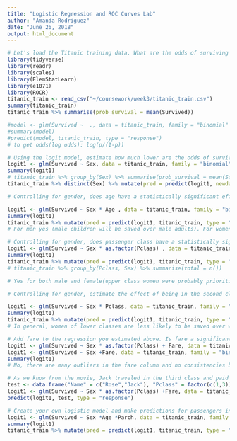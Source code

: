 ```yaml
---
title: "Logistic Regression and ROC Curves Lab"
author: "Amanda Rodriguez"
date: "June 26, 2018"
output: html_document
---
```


```r
# Let's load the Titanic training data. What are the odds of surviving the shipwreck?
library(tidyverse)
library(readr)
library(scales)
library(ElemStatLearn)
library(e1071)
library(ROCR)
titanic_train <- read_csv("~/coursework/week3/titanic_train.csv")
summary(titanic_train)
titanic_train %>% summarise(prob_survival = mean(Survived))

#model <- glm(Survived ~  ., data = titanic_train, family = "binomial" )
#summary(model)
#predict(model, titanic_train, type = "response")
# to get odds(log odds): log(p/(1-p))
```

```r
# Using the logit model, estimate how much lower are the odds of survival for men relative to women?
logit1 <- glm(Survived ~ Sex, data = titanic_train, family = "binomial")
summary(logit1)
# titanic_train %>% group_by(Sex) %>% summarise(prob_survival = mean(Survived))
titanic_train %>% distinct(Sex) %>% mutate(pred = predict(logit1, newdata = .,type = "response"))
```

```r
# Controlling for gender, does age have a statistically significant effect on the odds of survival? If so, what is the magnitude of that effect?

logit1 <- glm(Survived ~ Sex * Age , data = titanic_train, family = "binomial")
summary(logit1)
titanic_train %>% mutate(pred = predict(logit1, titanic_train, type = "response")) %>% View
# For men yes (male children will be saved over male adults). For women no(women and children were prioritized when it came to evacuating).
```

```r
# Controlling for gender, does passenger class have a statistically significant effect on the odds of survival? If so, what is the magnitude of that effect?
logit1 <- glm(Survived ~ Sex * as.factor(Pclass) , data = titanic_train, family = "binomial")
summary(logit1)
titanic_train %>% mutate(pred = predict(logit1, titanic_train, type = "response")) %>% View
# titanic_train %>% group_by(Pclass, Sex) %>% summarise(total = n())

# Yes for both male and female(upper class women were probably prioritized to lower class women, however there were more lower class women than upper class women; upper class men probably used their class to ensure safety over other men)
```

```r
# Controlling for gender, estimate the effect of being in the second class relative to first class, and the effect of being in the third relative to first.

logit1 <- glm(Survived ~ Sex * Pclass, data = titanic_train, family = "binomial")
summary(logit1)
titanic_train %>% mutate(pred = predict(logit1, titanic_train, type = "response")) %>% View
# In general, women of lower classes are less likely to be saved over women of the first class. However, men of the third class are more likely to be saved than men of the first class.
```

```r
# Add fare to the regression you estimated above. Is fare a significant determinant of survival controlling for gender and passenger class? Do you think that if we regressed survival on just gender and fare, fare would be significant? Explain.
logit1 <- glm(Survived ~ Sex * as.factor(Pclass) + Fare, data = titanic_train, family = "binomial")
logit1 <- glm(Survived ~ Sex +Fare, data = titanic_train, family = "binomial")
summary(logit1)
# No, there are many outliers in the fare column and no consistencies by class or gender. Once you know class, fare does not provide additional information.
```

```r
# As we know from the movie, Jack traveled in the third class and paid 5 pounds (I know that Jack actually won the ticket in poker, but Swen, from whom Jack won the ticket, paid .). Rose traveled in the first class and paid 500 for her ticket (I know that her fiancee, Cal Hockley - Pittsburgh steel tycoon, actually bought the ticket, but .). What is the probability that Jack will survive? What is the probability that Rose will survive?
test <- data.frame("Name" = c("Rose","Jack"), "Pclass" = factor(c(1,3)), "Sex" = c("female","male"), "Fare" = c(500,5))
logit1 <- glm(Survived ~ Sex * as.factor(Pclass) +Fare, data = titanic_train, family = "binomial")
predict(logit1, test, type = "response")
```


```r
# Create your own logistic model and make predictions for passengers in the Titanic test data set. Keep in mind that you must make predictions for all passengers in the test data (even those with missing values). Use your own probability cut off for predicting survival (0.5 is a natural start). Did you do better with logistic regression than with decision trees? Which algorithm do you like better?
logit1 <- glm(Survived ~ Sex *Age *Parch, data = titanic_train, family = "binomial")
summary(logit1)
titanic_train %>% mutate(pred = predict(logit1, titanic_train, type = "response")) %>% View
```
